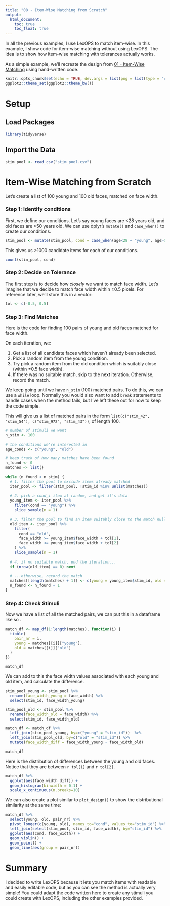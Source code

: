 ```yaml
---
title: "08 - Item-Wise Matching from Scratch"
output:
  html_document:
    toc: true
    toc_float: true
---
```


In all the previous examples, I use LexOPS to match item-wise. In this example, I show code for item-wise matching without using LexOPS. The idea is to show how item-wise matching with tolerances actually works.

As a simple example, we'll recreate the design from [01 - Item-Wise Matching](iw_01_item-wise.html) using hand-written code.

```r
knitr::opts_chunk$set(echo = TRUE, dev.args = list(png = list(type = "cairo")))
ggplot2::theme_set(ggplot2::theme_bw())
```

# Setup

## Load Packages

```r
library(tidyverse)
```

## Import the Data

```r
stim_pool <- read_csv("stim_pool.csv")
```

# Item-Wise Matching from Scratch

Let's create a list of 100 young and 100 old faces, matched on face width.

### **Step 1**: Identify conditions

First, we define our conditions. Let's say young faces are <28 years old, and old faces are >50 years old. We can use dplyr's `mutate()` and `case_when()` to create our conditions.

```r
stim_pool <- mutate(stim_pool, cond = case_when(age<28 ~ "young", age>50 ~ "old"))
```

This gives us >1000 candidate items for each of our conditions.

```r
count(stim_pool, cond)
```

### **Step 2**: Decide on Tolerance

The first step is to decide how *closely* we want to match face width. Let's imagine that we decide to match face width within ±0.5 pixels. For reference later, we'll store this in a vector:

```r
tol <- c(-0.5, 0.5)
```

### **Step 3**: Find Matches

Here is the code for finding 100 pairs of young and old faces matched for face width.

On each iteration, we:

1. Get a list of all candidate faces which haven't already been selected.
2. Pick a random item from the young condition.
3. Try pick a random item from the old condition which is suitably close (within ±0.5 face width).
4. If there was no suitable match, skip to the next iteration. Otherwise, record the match.

We keep going until we have `n_stim` (100) matched pairs. To do this, we can use a `while` loop. Normally you would also want to add `break` statements to handle cases when the method fails, but I've left these out for now to keep the code simple.

This will give us a list of matched pairs in the form `list(c("stim_42", "stim_54"), c("stim_972", "stim_43"))`, of length 100.

```r
# number of stimuli we want
n_stim <- 100

# the conditions we're interested in
age_conds <- c("young", "old")

# keep track of how many matches have been found
n_found <- 0
matches <- list()

while (n_found < n_stim) {
  # 1. filter the pool to exclude items already matched
  iter_pool <- filter(stim_pool, !stim_id %in% unlist(matches))
  
  # 2. pick a cond_i item at random, and get it's data
  young_item <- iter_pool %>%
    filter(cond == "young") %>%
    slice_sample(n = 1)
  
  # 3. filter the pool to find an item suitably close to the match null
  old_item <- iter_pool %>%
    filter(
      cond == "old",
      face_width >= young_item$face_width + tol[1],
      face_width <= young_item$face_width + tol[2]
    ) %>%
    slice_sample(n = 1)
  
  # 4. if no suitable match, end the iteration...
  if (nrow(old_item) == 0) next
  
  # ...otherwise, record the match
  matches[[length(matches) + 1]] <- c(young = young_item$stim_id, old = old_item$stim_id)
  n_found <- n_found + 1
}
```

### **Step 4**: Check Stimuli

Now we have a list of all the matched pairs, we can put this in a dataframe like so .

```r
match_df <- map_df(1:length(matches), function(i) {
  tibble(
    pair_nr = i,
    young = matches[[i]]["young"],
    old = matches[[i]]["old"]
  )
})

match_df
```

We can add to this the face width values associated with each young and old item, and calculate the difference.

```r
stim_pool_young <- stim_pool %>%
  rename(face_width_young = face_width) %>%
  select(stim_id, face_width_young)

stim_pool_old <- stim_pool %>%
  rename(face_width_old = face_width) %>%
  select(stim_id, face_width_old)

match_df <- match_df %>%
  left_join(stim_pool_young, by=c("young" = "stim_id"))  %>%
  left_join(stim_pool_old, by=c("old" = "stim_id")) %>%
  mutate(face_width_diff = face_width_young - face_width_old)

match_df
```

Here is the distribution of differences between the young and old faces. Notice that they are between `r tol[1]` and `r tol[2]`.

```r
match_df %>%
  ggplot(aes(face_width_diff)) +
  geom_histogram(binwidth = 0.1) +
  scale_x_continuous(n.breaks=10)
```

We can also create a plot similar to `plot_design()` to show the distributional similarity at the same time:

```r
match_df %>%
  select(young, old, pair_nr) %>%
  pivot_longer(c(young, old), names_to="cond", values_to="stim_id") %>%
  left_join(select(stim_pool, stim_id, face_width), by="stim_id") %>%
  ggplot(aes(cond, face_width)) +
  geom_violin() +
  geom_point() +
  geom_line(aes(group = pair_nr))
```

# Summary

I decided to write LexOPS because it lets you match items with readable and easily editable code, but as you can see the method is actually very simple! You could adapt the code written here to create any stimuli you could create with LexOPS, including the other examples provided.
